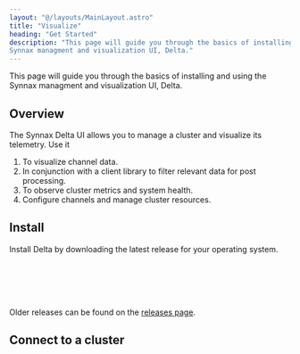 ```yaml
---
layout: "@/layouts/MainLayout.astro"
title: "Visualize"
heading: "Get Started"
description: "This page will guide you through the basics of installing and using the
Synnax managment and visualization UI, Delta."
---
```



This page will guide you through the basics of installing and using the Synnax managment
and visualization UI, Delta.

## Overview

The Synnax Delta UI allows you to manage a cluster and visualize its telemetry. Use it

1. To visualize channel data.
2. In conjunction with a client library to filter relevant data for post processing.
3. To observe cluster metrics and system health.
4. Configure channels and manage cluster resources.

## Install

Install Delta by downloading the latest release for your operating system.

<br />
<br />
<Space direction="x" justify="center">
    <DeltaDownloadButton client:only="react" />
</Space>
<br />
<br />

Older releases can be found on the [releases page](https://github.com/synnaxlabs/synnax/releases).

## Connect to a cluster
